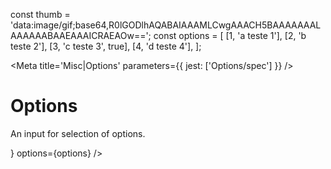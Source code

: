 const thumb = 'data:image/gif;base64,R0lGODlhAQABAIAAAMLCwgAAACH5BAAAAAAALAAAAAABAAEAAAICRAEAOw==';
const options = [
  [1, 'a teste 1'],
  [2, 'b teste 2'],
  [3, 'c teste 3', true],
  [4, 'd teste 4'],
];

<Meta title='Misc|Options' parameters={{ jest: ['Options/spec'] }} />

# Options

An input for selection of options.

<Preview>
  <Story name='Default'>
    <Box style={{ position: 'relative', maxWidth: 250 }} >
      <Options ref={React.createRef()} options={options}  cursor={1} />
    </Box>
  </Story>
</Preview>

<Props of={Options} />

<Preview>
  <Story name='CheckOption'>
    <Box style={{ position: 'relative', maxWidth: 250 }} >
      <Options ref={React.createRef()} renderItem={CheckOption} options={options} value={[1]} cursor={0}/>
    </Box>
  </Story>
</Preview>

<Preview>
  <Story name='OptionAvatar'>
    <Box style={{ position: 'relative', maxWidth: 250 }} >
      <Options ref={React.createRef()} renderItem={(props) => <OptionAvatar {...props} value={thumb}/>}  options={options} />
    </Box>
  </Story>
</Preview>
